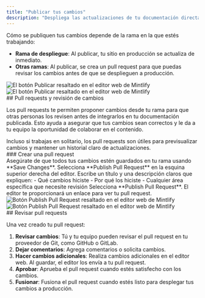 ```yaml
---
title: "Publicar tus cambios"
description: "Despliega las actualizaciones de tu documentación directamente a producción o mediante pull requests"
---
```


Cómo se publiquen tus cambios depende de la rama en la que estés trabajando:

* **Rama de despliegue**: Al publicar, tu sitio en producción se actualiza de inmediato.
* **Otras ramas**: Al publicar, se crea un pull request para que puedas revisar los cambios antes de que se desplieguen a producción.

<Frame>
  <img 
    src="/images/editor/publish-flow-light.png" 
    alt="El botón Publicar resaltado en el editor web de Mintlify" 
    className="block dark:hidden" 
  />
  <img 
    src="/images/editor/publish-flow-dark.png" 
    alt="El botón Publicar resaltado en el editor web de Mintlify" 
    className="hidden dark:block" 
  />
</Frame>

<div id="pull-requests-and-reviewing-changes">
  ## Pull requests y revisión de cambios
</div>

Los pull requests te permiten proponer cambios desde tu rama para que otras personas los revisen antes de integrarlos en tu documentación publicada. Esto ayuda a asegurar que tus cambios sean correctos y le da a tu equipo la oportunidad de colaborar en el contenido.

<Tip>
  Incluso si trabajas en solitario, los pull requests son útiles para previsualizar cambios y mantener un historial claro de actualizaciones.
</Tip>

<div id="creating-a-pull-request">
  ### Crear una pull request
</div>

<Steps>
  <Step title="Guarda tu trabajo">
    Asegúrate de que todos tus cambios estén guardados en tu rama usando **Save Changes**.
  </Step>
  <Step title="Crea la pull request">
    Selecciona **Publish Pull Request** en la esquina superior derecha del editor.
  </Step>
  <Step title="Añade un título y una descripción">
    Escribe un título y una descripción claros que expliquen:
    - Qué cambios hiciste
    - Por qué los hiciste
    - Cualquier área específica que necesite revisión
  </Step>
  <Step title="Crea y comparte">
    Selecciona **Publish Pull Request**. El editor te proporcionará un enlace para ver tu pull request.

  <Frame>
  <img 
    src="/images/editor/pull-request-light.png" 
    alt="Botón Publish Pull Request resaltado en el editor web de Mintlify" 
    className="block dark:hidden" 
  />
  <img 
    src="/images/editor/pull-request-dark.png" 
    alt="Botón Publish Pull Request resaltado en el editor web de Mintlify" 
    className="hidden dark:block" 
  />
  </Frame>
  </Step>
</Steps>

<div id="reviewing-pull-requests">
  ## Revisar pull requests
</div>

Una vez creado tu pull request:

1. **Revisar cambios**: Tú y tu equipo pueden revisar el pull request en tu proveedor de Git, como GitHub o GitLab.
2. **Dejar comentarios**: Agrega comentarios o solicita cambios.
3. **Hacer cambios adicionales**: Realiza cambios adicionales en el editor web. Al guardar, el editor los envía a tu pull request.
4. **Aprobar**: Aprueba el pull request cuando estés satisfecho con los cambios.
5. **Fusionar**: Fusiona el pull request cuando estés listo para desplegar tus cambios a producción.